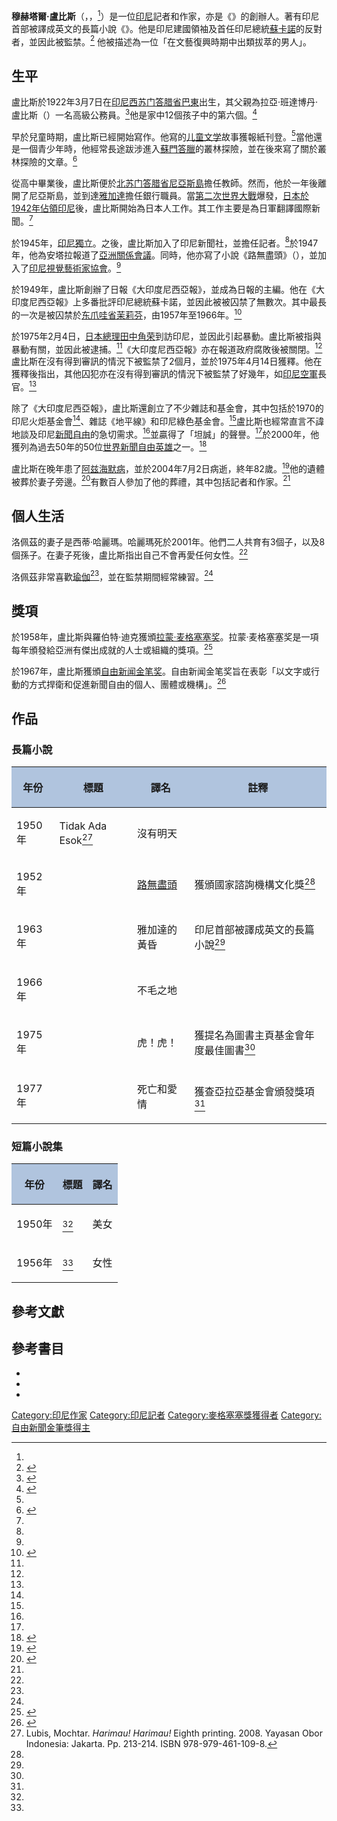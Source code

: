 {{Infobox person
|box_width = 300px
|name = 穆赫塔爾·盧比斯<br>{{lang|id|Mochtar Lubis}}
|image = Mochtar Lubis.jpg
|caption = 穆赫塔爾·盧比斯
|birth_date = {{Birth date|df=yes|1922|3|7}}
|birth_place = [[印尼|印尼]][[西苏门答腊省|西苏门答腊省]][[巴東_(西蘇門答臘省)|巴東]]
|death_date = {{Death date and age|df=yes|2004|7|2|1922|3|7}}
|death_place = [[印尼|印尼]][[雅加達|雅加達]]
|spouse = 
|residence = 
|citizenship = [[印尼|印尼]]
|fields = [[文學|文學]]、[[新聞學|新聞學]]
|workplaces = 
|alma_mater = 
|doctoral_advisor =
|academic_advisors =
|notable_students = 
|awards = {{Unbulleted list|[[拉蒙·麦格塞塞奖|拉蒙·麦格塞塞奖]]（1958年）、[[自由新闻金笔奖|自由新闻金笔奖]]（1967年）}}
|footnotes = <!-- for any footnotes needed to clarify entries above -->
}}

'''穆赫塔爾·盧比斯'''（{{lang-id|Mochtar Lubis}}，{{IPA-id|moxˈtar luˈbɪs|}}，{{bd|1922年|3月7日|2004年|7月2日}}<ref name="YOI"/>）是一位[[印尼|印尼]]記者和作家，亦是《{{link-en|大印度尼西亞報|Indonesia Raya (newspaper)}}》的創辦人。著有印尼首部被譯成英文的長篇小說《{{link-en|雅加達的黃昏|Senja di Jakarta}}》。他是印尼建國領袖及首任印尼總統[[蘇卡諾|蘇卡諾]]的反對者，並因此被監禁。<ref>{{cite web
 |last        = Hill
 |first       = David
 |authorlink  = 
 |title       = Mochtar Lubis
 |publisher   = Inside Indonesia
 |date        = 2005-07-01
 |url         = http://www.insideindonesia.org/edit83/p23_hill.html
 |accessdate  = 2008-07-10
 |deadurl     = yes
 |archiveurl  = https://web.archive.org/web/20081123075636/http://www.insideindonesia.org/edit83/p23_hill.html
 |archivedate = 2008-11-23
}}</ref> 他被描述為一位「在文藝復興時期中出類拔萃的男人」。

==生平==
盧比斯於1922年3月7日在[[印尼|印尼]][[西苏门答腊省|西苏门答腊省]][[巴東_(西蘇門答臘省)|巴東]]出生，其父親為拉亞·班達博丹·盧比斯（{{lang|id|Raja Pandapotan Lubis}}）一名高級公務員。<ref name=JP1>{{cite web |url=http://www.thejakartapost.com/news/2010/04/04/a-fresh-look-legacy-mochtar-lubis.html |title=A Fresh look at the legacy of Mochtar Lubis |author=Her Suheryanto |date=4 April 2010 |work= |publisher=The Jakarta Post |accessdate=9 July 2011 |archive-date=2011-10-07 |archive-url=https://web.archive.org/web/20111007124101/http://www.thejakartapost.com/news/2010/04/04/a-fresh-look-legacy-mochtar-lubis.html |dead-url=no }}</ref>他是家中12個孩子中的第六個。<ref name=JP2>{{cite web |url=https://www.thejakartapost.com/news/2004/08/16/loyal-outspoken-loved-mochtar039s-friends-remember.html|title=Loyal, outspoken, loved: Mochtar's friends remember|author=A. Junaidi|date=16 August 2004 |work= |publisher=The Jakarta Post |accessdate=9 July 2011}}</ref>

早於兒童時期，盧比斯已經開始寫作。他寫的[[儿童文学|儿童文学]]故事獲報紙刊登。<ref name=JP1/>當他還是一個青少年時，他經常長途跋涉進入[[蘇門答臘|蘇門答臘]]的叢林探險，並在後來寫了關於叢林探險的文章。<ref>{{harvnb|Lubis|Lamoureux|1991|p=vii}}</ref>

從高中畢業後，盧比斯便於[[北苏门答腊省|北苏门答腊省]][[尼亞斯島|尼亞斯島]]擔任教師。然而，他於一年後離開了尼亞斯島，並到達[[雅加達|雅加達]]擔任銀行職員。當[[第二次世界大戰|第二次世界大戰]]爆發，[[印度尼西亞日據時期|日本於1942年佔領印尼]]後，盧比斯開始為日本人工作。其工作主要是為日軍翻譯國際新聞。<ref name=JP1/>

於1945年，[[印尼獨立|印尼獨立]]。之後，盧比斯加入了印尼新聞社{{link-en|安塔拉 (新聞社)|Antara (news agency)|安塔拉}}，並擔任記者。<ref name=JP4/>於1947年，他為安塔拉報道了[[亞洲關係會議|亞洲關係會議]]。同時，他亦寫了小說《路無盡頭》（{{lang|id|Jalan Tak Ada Ujung}}），並加入了[[印尼視覺藝術家協會|印尼視覺藝術家協會]]。<ref name=JP1/>

於1949年，盧比斯創辦了日報《大印度尼西亞報》，並成為日報的主編。他在《大印度尼西亞報》上多番批評印尼總統蘇卡諾，並因此被被囚禁了無數次。其中最長的一次是被囚禁於[[东爪哇省|东爪哇省]][[茉莉芬|茉莉芬]]，由1957年至1966年。<ref name=JP4>{{cite web|url=https://www.thejakartapost.com/news/2004/07/03/press-freedom-fighter-writer-mochtar-lubis-passes-away.html|title=Press freedom fighter, writer Mochtar Lubis passes away|author=A. Junaidi|date=3 July 2004|work=|publisher=The Jakarta Post|accessdate=9 July 2011|archive-date=2012-10-11|archive-url=https://web.archive.org/web/20121011202057/https://www.thejakartapost.com/news/2004/07/03/press-freedom-fighter-writer-mochtar-lubis-passes-away.html|dead-url=no}}</ref>

於1975年2月4日，[[日本內閣總理大臣|日本總理]][[田中角荣|田中角荣]]到訪印尼，並因此引起暴動。盧比斯被指與暴動有關，並因此被逮捕。<ref name=JP3/>《大印度尼西亞報》亦在報道政府腐敗後被關閉。<ref name=JP4/>盧比斯在沒有得到審訊的情況下被監禁了2個月，並於1975年4月14日獲釋。他在獲釋後指出，其他囚犯亦在沒有得到審訊的情況下被監禁了好幾年，如[[印尼空軍|印尼空軍]]長官{{link-en|奧馬爾·達尼|Omar Dani}}。<ref name=JP3/>

除了《大印度尼西亞報》，盧比斯還創立了不少雜誌和基金會，其中包括於1970的印尼火炬基金會<ref name=JP1/>、雜誌《地平線》和印尼綠色基金會。<ref name=JP2/>盧比斯也經常直言不諱地談及印尼[[新聞自由|新聞自由]]的急切需求。<ref name=JP4/>並贏得了「坦誠」的聲譽。<ref name=JP1/>於2000年，他獲{{link-en|國際新聞學會|International Press Institute}}列為過去50年的50位[[世界新聞自由英雄|世界新聞自由英雄]]之一。<ref>{{cite web |url=http://www.freemedia.at/awards/world-press-freedom-heroes/ |title=World Press Freedom Heroes: Symbols of courage in global journalism |author= |year=2012 |work= |publisher=[[International_Press_Institute|International Press Institute]] |accessdate=26 January 2012 |archive-date=2012-01-16 |archive-url=https://web.archive.org/web/20120116082802/http://www.freemedia.at/awards/world-press-freedom-heroes |dead-url=no }}</ref>

盧比斯在晚年患了[[阿兹海默病|阿兹海默病]]，並於2004年7月2日病逝，終年82歲。<ref name=JP5>{{cite web |url=https://www.thejakartapost.com/news/2004/07/04/press-freedom-champion-mochtar-039only-feared-his-juliet039.html|title=Press freedom champion Mochtar 'only feared for his Juliet' |author=|date=4 July 2004|work= |publisher=The Jakarta Post |accessdate=9 July 2011}}</ref>他的遺體被葬於妻子旁邊。<ref name=JP3>{{cite web |url=http://www.thejakartapost.com/news/2008/09/21/the-irrepressible-and-intimate-mochtar-lubis.html|title=The irrepressible and intimate Mochtar Lubis|author=Warief Djajanto Basorie|date=9 September 2008|work= |publisher=The Jakarta Post |accessdate=9 July 2011}}</ref>有數百人參加了他的葬禮，其中包括記者和作家。<ref name=JP5/>

==個人生活==
洛佩茲的妻子是西蒂·哈麗瑪。哈麗瑪死於2001年。他們二人共育有3個子，以及8個孫子。在妻子死後，盧比斯指出自己不會再愛任何女性。<ref name=JP2/>

洛佩茲非常喜歡[[瑜伽|瑜伽]]<ref name=JP2/>，並在監禁期間經常練習。<ref name=JP5/>

==獎項==
於1958年，盧比斯與羅伯特·迪克獲頒[[拉蒙·麦格塞塞奖|拉蒙·麦格塞塞奖]]。拉蒙·麦格塞塞奖是一項每年頒發給亞洲有傑出成就的人士或組織的獎項。<ref>{{cite web
 | title = The Ramon Magsaysay Awardees by Category - Journalism, Literature, and the Creative Communication Arts
 | publisher = [[Ramon_Magsaysay_Award|Ramon Magsaysay Award]]
 | url = http://www.rmaf.org.ph/Awardees/category-JLCCA.htm
 | accessdate = 2008-07-10
 | archive-url = https://web.archive.org/web/20080531043548/http://www.rmaf.org.ph/Awardees/category-JLCCA.htm
 | archive-date = 2008-05-31
 | dead-url = yes
 }}</ref>

於1967年，盧比斯獲頒[[自由新闻金笔奖|自由新闻金笔奖]]。自由新闻金笔奖旨在表彰「以文字或行動的方式捍衛和促進新聞自由的個人、團體或機構」。<ref name="gainer">{{cite web|url=http://www.wan-ifra.org/articles/2011/03/24/about-the-golden-pen-of-freedom|title=About the Golden Pen of Freedom|publisher=World Association of Newspapers|date=2011-03-24|author=Andrew Heslop|accessdate=2013-10-19|archive-date=2019-04-21|archive-url=https://web.archive.org/web/20190421215108/http://www.wan-ifra.org/articles/2011/03/24/about-the-golden-pen-of-freedom|dead-url=no}}</ref>

==作品==
===長篇小說===
{| class="wikitable"
|-
! style="background:#B0C4DE;" | 年份
! style="background:#B0C4DE;" | 標題
! style="background:#B0C4DE;" | 譯名
! style="background:#B0C4DE;" | 註釋
|-
|1950年
|Tidak Ada Esok<ref name="YOI">Lubis, Mochtar. ''Harimau! Harimau!'' Eighth printing. 2008. Yayasan Obor Indonesia: Jakarta. Pp. 213-214. ISBN 978-979-461-109-8.</ref>
|沒有明天
|
|-
|1952年
|{{lang|id|Jalan Tak Ada Ujung}}
|[[路無盡頭|路無盡頭]]
|獲頒國家諮詢機構文化獎<ref name="YOI"/>
|-
|1963年
|{{lang|id|Senja di Jakarta}}
|雅加達的黃昏
|印尼首部被譯成英文的長篇小說<ref name="YOI"/>
|-
|1966年
|{{lang|id|Tanah Gersang}}
|不毛之地
|
|-
|1975年
|{{lang|id|Harimau! Harimau!}}
|虎！虎！
|獲提名為圖書主頁基金會年度最佳圖書<ref name="YOI"/>
|-
|1977年
|{{lang|id|Maut dan Cinta}}
|死亡和愛情
|獲查亞拉亞基金會頒發獎項<ref name="YOI"/>
|}

===短篇小說集===
{| class="wikitable"
|-
! style="background:#B0C4DE;" | 年份
! style="background:#B0C4DE;" | 標題
! style="background:#B0C4DE;" | 譯名
|-
|1950年
|{{lang|id|Si Jamal}}<ref name="YOI"/>
|美女
|-
|1956年
|{{lang|id|Perempuan}}<ref name="YOI"/>
|女性
|}

==參考文獻==
{{Reflist|2}}

==參考書目==
* {{cite book|last1=Eneste|first1=Pamusuk|title=Bibliografi Sastra Indonesia|trans_title=Bibliography of Indonesian Literature|url=http://books.google.ca/books?hl=en&lr=&id=6hApcTtOsQMC&oi=fnd&pg=PR5&dq=%22harimau!+Harimau!%22+mochtar+lubis&ots=IrJGVxUiXQ&sig=XDaisIkumuLjn6J5qX9RLf_tXWU#v=onepage&q=%22harimau!%20Harimau!%22%20&f=false|year=2001|isbn=979-9375-17-7|location=Magelang, Indonesia|publisher=Yayasan Indonesiatera|ref=harv|language=id}}
* {{cite book |title=Tiger! |last1=Lubis |first1=Mochtar |last2=Lamoureux|first2=Florence|year=1991 |publisher=Select Books |location=Singapore |isbn=981-00-2265-4 |url=http://books.google.ca/books?id=O5VkAAAAMAAJ&q=Florence+Lamoureux+Tiger!&dq=Florence+Lamoureux+Tiger!&hl=en&ei=yKYXTsbFDoXWrQfK7_3PAQ&sa=X&oi=book_result&ct=result&resnum=1&ved=0CC0Q6AEwAA|ref=harv |accessdate=}}
* {{cite book|last1=Mahayana|first1=Maman S.|last2=Sofyan|first2=Oyon|last3=Dian|first3=Achmad|title=Ringkasan dan ulasan novel Indonesia modern|trans_title=Summaries and Commentary on Modern Indonesian Novels|url=http://books.google.ca/books?hl=en&lr=&id=Bq8caP8yvqwC&oi=fnd&pg=PR9&dq=harimau!+Harimau!&ots=TK2M9gfv2y&sig=V68fli3QwSMF2vesj8EZheklSkU#v=onepage&q=harimau!%20Harimau!&f=false|year=2007|publisher=Grasindo|ref=harv|language=id}}

{{Authority control}}

{{DEFAULTSORT:Lubis, Mochtar}}

[[Category:印尼作家|Category:印尼作家]]
[[Category:印尼記者|Category:印尼記者]]
[[Category:麥格塞塞獎獲得者|Category:麥格塞塞獎獲得者]]
[[Category:自由新聞金筆獎得主|Category:自由新聞金筆獎得主]]
